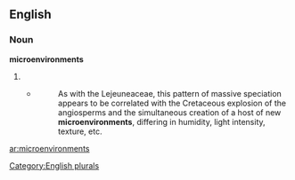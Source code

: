 
==English==

===Noun===
'''microenvironments'''

# {{plural of|[[microenvironment]]}}
#* {{RQ:Schuster Hepaticae V|3-4}}
#*: As with the Lejeuneaceae, this pattern of massive speciation appears to be correlated with the Cretaceous explosion of the angiosperms and the simultaneous creation of a host of new '''microenvironments''', differing in humidity, light intensity, texture, etc.

[[Category:English plurals]]

[[ar:microenvironments]]